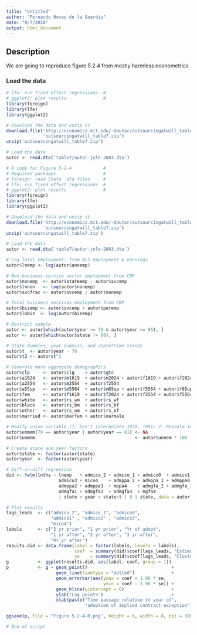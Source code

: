 ```yaml
---
title: "Untitled"
author: "Fernando Hoces de la Guardia"
date: "9/7/2018"
output: html_document
---
```


## Description 

We are going to reproduce figure 5.2.4 from mostly harmless econometrics

### Load the data

```r

# lfe: run fixed effect regressions  #
# ggplot2: plot results              #
library(foreign)
library(lfe)
library(ggplot2)

# Download the data and unzip it
download.file('http://economics.mit.edu/~dautor/outsourcingatwill_table7.zip', 
              'outsourcingatwill_table7.zip')
unzip('outsourcingatwill_table7.zip')

# Load the data
autor <- read.dta('table7/autor-jole-2003.dta')


```



```r

# R code for Figure 5-2-4            #
# Required packages                  #
# foreign: read Stata .dta files     #
# lfe: run fixed effect regressions  #
# ggplot2: plot results              #
library(foreign)
library(lfe)
library(ggplot2)

# Download the data and unzip it
download.file('http://economics.mit.edu/~dautor/outsourcingatwill_table7.zip', 
              'outsourcingatwill_table7.zip')
unzip('outsourcingatwill_table7.zip')

# Load the data
autor <- read.dta('table7/autor-jole-2003.dta')

# Log total employment: from BLS employment & earnings
autor$lnemp <- log(autor$annemp)

# Non-business-service sector employment from CBP
autor$nonemp  <- autor$stateemp - autor$svcemp
autor$lnnon   <- log(autor$nonemp)
autor$svcfrac <- autor$svcemp / autor$nonemp

# Total business services employment from CBP
autor$bizemp <- autor$svcemp + autor$peremp
autor$lnbiz  <- log(autor$bizemp)

# Restrict sample
autor <- autor[which(autor$year >= 79 & autor$year <= 95), ]
autor <- autor[which(autor$state != 98), ]

# State dummies, year dummies, and state*time trends
autor$t  <- autor$year - 78
autor$t2 <- autor$t^2

# Generate more aggregate demographics
autor$clp     <- autor$clg    + autor$gtc
autor$a1624   <- autor$m1619  + autor$m2024 + autor$f1619 + autor$f2024
autor$a2554   <- autor$m2554  + autor$f2554
autor$a55up   <- autor$m5564  + autor$m65up + autor$f5564 + autor$f65up
autor$fem     <- autor$f1619  + autor$f2024 + autor$f2554 + autor$f5564 + autor$f65up
autor$white   <- autor$rs_wm  + autor$rs_wf
autor$black   <- autor$rs_bm  + autor$rs_bf
autor$other   <- autor$rs_om  + autor$rs_of
autor$married <- autor$marfem + autor$marmale

# Modify union variable (1. Don't interpolate 1979, 1981; 2. Rescale into percentage)
autor$unmem[79 == autor$year | autor$year == 81] <- NA
autor$unmem                                      <- autor$unmem * 100

# Create state and year factors
autor$state <- factor(autor$state)
autor$year  <- factor(autor$year)

# Diff-in-diff regression
did <- felm(lnths ~ lnemp   + admico_2 + admico_1 + admico0  + admico1  + admico2 + 
                    admico3 + mico4    + admppa_2 + admppa_1 + admppa0  + admppa1 +
                    admppa2 + admppa3  + mppa4    + admgfa_2 + admgfa_1 + admgfa0 +
                    admgfa1 + admgfa2  + admgfa3  + mgfa4
                    | state + year + state:t | 0 | state, data = autor)

# Plot results
lags_leads  <- c("admico_2", "admico_1", "admico0",
                 "admico1" , "admico2" , "admico3",
                 "mico4")
labels      <- c("2 yr prior", "1 yr prior", "Yr of adopt",
                 "1 yr after", "2 yr after", "3 yr after",
                 "4+ yr after")
results.did <- data.frame(label = factor(labels, levels = labels),
                          coef  = summary(did)$coef[lags_leads, "Estimate"] * 100,
                          se    = summary(did)$coef[lags_leads, "Cluster s.e."] * 100)
g           <- ggplot(results.did, aes(label, coef, group = 1))
p           <- g + geom_point()                                +
                   geom_line(linetype = "dotted")              + 
                   geom_errorbar(aes(ymax = coef + 1.96 * se,
                                     ymin = coef - 1.96 * se)) +
                   geom_hline(yintercept = 0)                  +
                   ylab("Log points")                          +
                   xlab(paste("Time passage relative to year of",
                              "adoption of implied contract exception"))

ggsave(p, file = "Figure 5-2-4-R.png", height = 6, width = 8, dpi = 300)

# End of script


```



